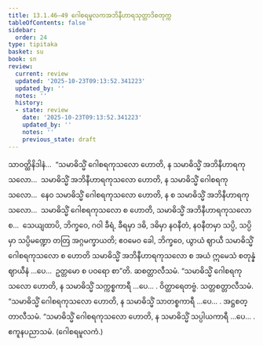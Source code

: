```yaml
---
title: 13.1.46–49 ဂေါစရမူလကအဘိနီဟာရသုတ္တာဒိစတုက္က
tableOfContents: false
sidebar:
  order: 24
type: tipitaka
basket: su
book: sn
review:
  current: review
  updated: '2025-10-23T09:13:52.341223'
  updated_by: ''
  notes: ''
  history:
  - state: review
    date: '2025-10-23T09:13:52.341223'
    updated_by: ''
    notes: ''
    previous_state: draft
---
```



<ReviewStatus review={frontmatter.review} showDetails={true} />

<HypothesisAnnotation frontmatter={frontmatter} />

<DynamicBreadcrumb />

<Division number="707" book="sn" e="ch" v="18" p="388">

<Paragraph number="1332" book="sn">
သာဝတ္ထိနိဒါနံ…  “သမာဓိသ္မိံ ဂေါစရကုသလော ဟောတိ, န သမာဓိသ္မိံ အဘိနီဟာရကုသလော…  သမာဓိသ္မိံ အဘိနီဟာရကုသလော ဟောတိ, န သမာဓိသ္မိံ ဂေါစရကုသလော…  နေဝ သမာဓိသ္မိံ ဂေါစရကုသလော ဟောတိ, န စ သမာဓိသ္မိံ အဘိနီဟာရကုသလော…  သမာဓိသ္မိံ ဂေါစရကုသလော စ ဟောတိ, သမာဓိသ္မိံ အဘိနီဟာရကုသလော စ…  သေယျထာပိ, ဘိက္ခဝေ, ဂဝါ ခီရံ, ခီရမှာ ဒဓိ, ဒဓိမှာ နဝနီတံ, နဝနီတမှာ သပ္ပိ, သပ္ပိမှာ သပ္ပိမဏ္ဍော တတြ အဂ္ဂမက္ခာယတိ; ဧဝမေဝ ခေါ, ဘိက္ခဝေ, ယွာယံ ဈာယီ သမာဓိသ္မိံ ဂေါစရကုသလော စ ဟောတိ သမာဓိသ္မိံ အဘိနီဟာရကုသလော စ အယံ ဣမေသံ စတုန္နံ ဈာယီနံ …ပေ…  ဥတ္တမော စ ပဝရော စာ”တိ. ဆစတ္တာလီသမံ.
</Paragraph>

</Division>
<Division number="708" book="sn" e="ch" v="18" p="389">

<Paragraph number="1333" book="sn">
“သမာဓိသ္မိံ ဂေါစရကုသလော ဟောတိ, န သမာဓိသ္မိံ သက္ကစ္စကာရီ …ပေ… . ဝိတ္ထာရေတဗ္ဗံ. သတ္တစတ္တာလီသမံ.
</Paragraph>

</Division>
<Division number="709" book="sn" e="ch" v="18" p="389">

<Paragraph number="1334" book="sn">
“သမာဓိသ္မိံ ဂေါစရကုသလော ဟောတိ, န သမာဓိသ္မိံ သာတစ္စကာရီ …ပေ… . အဋ္ဌစတ္တာလီသမံ.
</Paragraph>

</Division>
<Division number="710" book="sn" e="ch" v="18" p="389">

<Paragraph number="1335" book="sn">
“သမာဓိသ္မိံ ဂေါစရကုသလော ဟောတိ, န သမာဓိသ္မိံ သပ္ပါယကာရီ …ပေ… .

</Paragraph>
</Division>

<Paragraph number="1336" type="center" book="sn">
ဧကူနပညာသမံ.



</Paragraph>

<Paragraph number="1337" type="center" book="sn">
(ဂေါစရမူလကံ.)
</Paragraph>